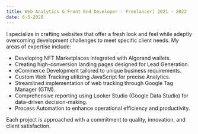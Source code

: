 ```yaml
---
title: Web Analytics & Front End Developer - Freelancer| 2021 - 2022
date: 6-5-2020
---
```


I specialize in crafting websites that offer a fresh look and feel while adeptly overcoming development challenges to meet specific client needs. My areas of expertise include:

- Developing NFT Marketplaces integrated with Algorand wallets.
- Creating high-conversion landing pages designed for Lead Generation.
- eCommerce Development tailored to unique business requirements.
- Custom Web Tracking utilizing JavaScript for precise Analytics.
- Streamlined implementation of web tracking through Google Tag Manager (GTM).
- Comprehensive reporting using Looker Studio (Google Data Studio) for data-driven decision-making.
- Process Automation to enhance operational efficiency and productivity.

Each project is approached with a commitment to quality, innovation, and client satisfaction.